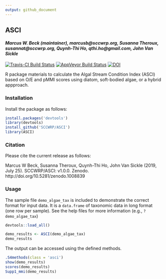 ```yaml
---
output: github_document
---
```


## ASCI

#### *Marcus W. Beck (maintainer), marcusb@sccwrp.org, Susanna Theroux, susannat@sccwrp.org, Quynh-Thi Ho, qthi.ho@gmail.com, John Van Sickle*

[![Travis-CI Build Status](https://travis-ci.org/SCCWRP/ASCI.svg?branch=master)](https://travis-ci.org/SCCWRP/ASCI)
[![AppVeyor Build Status](https://ci.appveyor.com/api/projects/status/github/SCCWRP/ASCI?branch=master&svg=true)](https://ci.appveyor.com/project/SCCWRP/ASCI)
[![DOI](https://zenodo.org/badge/106055957.svg)](https://zenodo.org/badge/latestdoi/106055957)

R package materials to calculate the Algal Stream Condition Index (ASCI) based on O/E and pMMI scores using diatom, soft-bodied algae, or a hybrid appproach.

### Installation

Install the package as follows:

```r
install.packages('devtools')
library(devtools)
install_github('SCCWRP/ASCI')
library(ASCI)
```

### Citation

Please cite the current release as follows:

Marcus W Beck, Susanna Theroux, Quynh-Thi Ho, John Van Sickle (2019, July 25). SCCWRP/ASCI: v1.0.0. Zenodo. http://doi.org/10.5281/zenodo.1008839

### Usage

The sample file `demo_algae_tax` is included to demonstrate the correct format for input data. It is a `data.frame` of taxonomic data in long format (one row per sample). See the help files for more information (e.g., `?demo_algae_tax`)


```r
devtools::load_all()
```
```r
demo_results <- ASCI(demo_algae_tax)
demo_results
```

The output can be accessed using the defined methods.
```r
.S4methods(class = 'asci')
show(demo_results)
scores(demo_results)
Supp1_mmi(demo_results)
```

<!-- Summary of ASCI peformance statewide: -->
<!-- ```{r} -->
<!-- perf(allscr) -->
<!-- ``` -->




